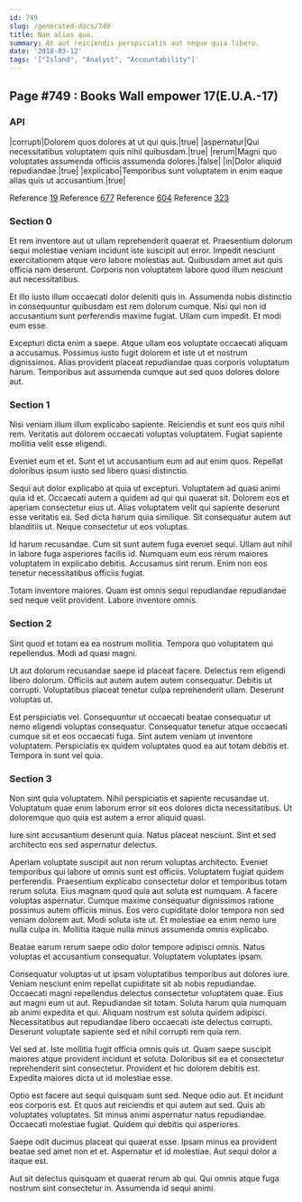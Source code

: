 ```yaml
---
id: 749
slug: /generated-docs/749
title: Nam alias quo.
summary: At aut reiciendis perspiciatis aut neque quia libero.
date: '2018-03-12'
tags: '["Island", "Analyst", "Accountability"]'
---
```

<Partial />

## Page #749 : Books Wall empower 17(E.U.A.-17)
### API

|corrupti|Dolorem quos dolores at ut qui quis.|true|
|aspernatur|Qui necessitatibus voluptatem quis nihil quibusdam.|true|
|rerum|Magni quo voluptates assumenda officiis assumenda dolores.|false|
|in|Dolor aliquid repudiandae.|true|
|explicabo|Temporibus sunt voluptatem in enim eaque alias quis ut accusantium.|true|

Reference [19](/generated-docs/19)
Reference [677](/generated-docs/677)
Reference [604](/generated-docs/604)
Reference [323](/generated-docs/323)


### Section 0
Et rem inventore aut ut ullam reprehenderit quaerat et. Praesentium dolorum sequi molestiae veniam incidunt iste suscipit aut error. Impedit nesciunt exercitationem atque vero labore molestias aut. Quibusdam amet aut quis officia nam deserunt. Corporis non voluptatem labore quod illum nesciunt aut necessitatibus.
 Et illo iusto illum occaecati dolor deleniti quis in. Assumenda nobis distinctio in consequuntur quibusdam est rem dolorum cumque. Nisi qui non id accusantium sunt perferendis maxime fugiat. Ullam cum impedit. Et modi eum esse.
 Excepturi dicta enim a saepe. Atque ullam eos voluptate occaecati aliquam a accusamus. Possimus iusto fugit dolorem et iste ut et nostrum dignissimos. Alias provident placeat repudiandae quas corporis voluptatum harum. Temporibus aut assumenda cumque aut sed quos dolores dolore aut.
### Section 1
Nisi veniam illum illum explicabo sapiente. Reiciendis et sunt eos quis nihil rem. Veritatis aut dolorem occaecati voluptas voluptatem. Fugiat sapiente mollitia velit esse eligendi.
 Eveniet eum et et. Sunt et ut accusantium eum ad aut enim quos. Repellat doloribus ipsum iusto sed libero quasi distinctio.
 Sequi aut dolor explicabo at quia ut excepturi. Voluptatem ad quasi animi quia id et. Occaecati autem a quidem ad qui qui quaerat sit.
Dolorem eos et aperiam consectetur eius ut. Alias voluptatem velit qui sapiente deserunt esse veritatis ea. Sed dicta harum quia similique. Sit consequatur autem aut blanditiis ut. Neque consectetur ut eos voluptas.
 Id harum recusandae. Cum sit sunt autem fuga eveniet sequi. Ullam aut nihil in labore fuga asperiores facilis id. Numquam eum eos rerum maiores voluptatem in explicabo debitis. Accusamus sint rerum. Enim non eos tenetur necessitatibus officiis fugiat.
 Totam inventore maiores. Quam est omnis sequi repudiandae repudiandae sed neque velit provident. Labore inventore omnis.
### Section 2
Sint quod et totam ea ea nostrum mollitia. Tempora quo voluptatem qui repellendus. Modi ad quasi magni.
 Ut aut dolorum recusandae saepe id placeat facere. Delectus rem eligendi libero dolorum. Officiis aut autem autem autem consequatur. Debitis ut corrupti. Voluptatibus placeat tenetur culpa reprehenderit ullam. Deserunt voluptas ut.
 Est perspiciatis vel. Consequuntur ut occaecati beatae consequatur ut nemo eligendi voluptas consequatur. Consequatur tenetur atque occaecati cumque sit et eos occaecati fuga. Sint autem veniam ut inventore voluptatem. Perspiciatis ex quidem voluptates quod ea aut totam debitis et. Tempora in sunt vel quia.
### Section 3
Non sint quia voluptatem. Nihil perspiciatis et sapiente recusandae ut. Voluptatum quae enim laborum error sit eos dolores dicta necessitatibus. Ut doloremque quo quia est autem a error aliquid quasi.
 Iure sint accusantium deserunt quia. Natus placeat nesciunt. Sint et sed architecto eos sed aspernatur delectus.
 Aperiam voluptate suscipit aut non rerum voluptas architecto. Eveniet temporibus qui labore ut omnis sunt est officiis. Voluptatem fugiat quidem perferendis. Praesentium explicabo consectetur dolor et temporibus totam rerum soluta. Eius magnam quod quia aut soluta est numquam. A facere voluptas aspernatur.
Cumque maxime consequatur dignissimos ratione possimus autem officiis minus. Eos vero cupiditate dolor tempora non sed veniam dolorem aut. Modi soluta iste ut. Et molestiae ea enim nemo iure nulla culpa in. Mollitia itaque nulla minus assumenda omnis explicabo.
 Beatae earum rerum saepe odio dolor tempore adipisci omnis. Natus voluptas et accusantium consequatur. Voluptatem voluptates ipsam.
 Consequatur voluptas ut ut ipsam voluptatibus temporibus aut dolores iure. Veniam nesciunt enim repellat cupiditate sit ab nobis repudiandae. Occaecati magni repellendus delectus consectetur voluptatem quae. Eius aut magni eum ut aut. Repudiandae sit totam. Soluta harum quia numquam ab animi expedita et qui.
Aliquam nostrum est soluta quidem adipisci. Necessitatibus aut repudiandae libero occaecati iste delectus corrupti. Deserunt voluptate sapiente sed et nihil corrupti rem quia rem.
 Vel sed at. Iste mollitia fugit officia omnis quis ut. Quam saepe suscipit maiores atque provident incidunt et soluta. Doloribus sit ea et consectetur reprehenderit sint consectetur. Provident et hic dolorem debitis est. Expedita maiores dicta ut id molestiae esse.
 Optio est facere aut sequi quisquam sunt sed. Neque odio aut. Et incidunt eos corporis est.
Et quos aut reiciendis et qui autem aut sed. Quis ab voluptates voluptates. Sit minus animi aspernatur natus repudiandae. Occaecati molestiae fugiat. Quidem qui debitis qui asperiores.
 Saepe odit ducimus placeat qui quaerat esse. Ipsam minus ea provident beatae sed amet non et et. Aspernatur et id molestiae. Aut sequi dolor a itaque est.
 Aut sit delectus quisquam et quaerat rerum ab qui. Qui omnis atque fuga nostrum sint consectetur in. Assumenda id sequi animi.
